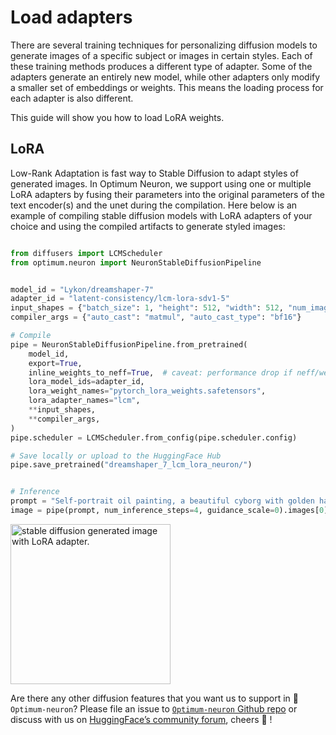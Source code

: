 <!---
Copyright 2025 The HuggingFace Team. All rights reserved.

Licensed under the Apache License, Version 2.0 (the "License");
you may not use this file except in compliance with the License.
You may obtain a copy of the License at

    http://www.apache.org/licenses/LICENSE-2.0

Unless required by applicable law or agreed to in writing, software
distributed under the License is distributed on an "AS IS" BASIS,
WITHOUT WARRANTIES OR CONDITIONS OF ANY KIND, either express or implied.
See the License for the specific language governing permissions and
limitations under the License.
-->

# Load adapters

There are several training techniques for personalizing diffusion models to generate images of a specific subject or images in certain styles. Each of these training methods produces a different type of adapter. Some of the adapters generate an entirely new model, while other adapters only modify a smaller set of embeddings or weights. This means the loading process for each adapter is also different.

This guide will show you how to load LoRA weights.

## LoRA

Low-Rank Adaptation is fast way to Stable Diffusion to adapt styles of generated images. In Optimum Neuron, we support using one or multiple LoRA adapters by fusing their parameters into the original parameters of the text encoder(s) and the unet during the compilation. Here below is an example of compiling stable diffusion models with LoRA adapters of your choice and using the compiled artifacts to generate styled images:

```python

from diffusers import LCMScheduler
from optimum.neuron import NeuronStableDiffusionPipeline


model_id = "Lykon/dreamshaper-7"
adapter_id = "latent-consistency/lcm-lora-sdv1-5"
input_shapes = {"batch_size": 1, "height": 512, "width": 512, "num_images_per_prompt": 1}
compiler_args = {"auto_cast": "matmul", "auto_cast_type": "bf16"}

# Compile
pipe = NeuronStableDiffusionPipeline.from_pretrained(
    model_id,
    export=True,
    inline_weights_to_neff=True,  # caveat: performance drop if neff/weights separated, will be improved by a future Neuron sdk release.
    lora_model_ids=adapter_id,
    lora_weight_names="pytorch_lora_weights.safetensors",
    lora_adapter_names="lcm",
    **input_shapes,
    **compiler_args,
)
pipe.scheduler = LCMScheduler.from_config(pipe.scheduler.config)

# Save locally or upload to the HuggingFace Hub
pipe.save_pretrained("dreamshaper_7_lcm_lora_neuron/")


# Inference
prompt = "Self-portrait oil painting, a beautiful cyborg with golden hair, 8k"
image = pipe(prompt, num_inference_steps=4, guidance_scale=0).images[0]
```

<img
  src="https://raw.githubusercontent.com/huggingface/optimum-neuron/main/docs/assets/guides/models/03-sd-lora.png"
  width="256"
  height="256"
  alt="stable diffusion generated image with LoRA adapter."
/>


Are there any other diffusion features that you want us to support in 🤗`Optimum-neuron`? Please file an issue to [`Optimum-neuron` Github repo](https://github.com/huggingface/optimum-neuron) or discuss with us on [HuggingFace’s community forum](https://discuss.huggingface.co/c/optimum/), cheers 🤗 !
